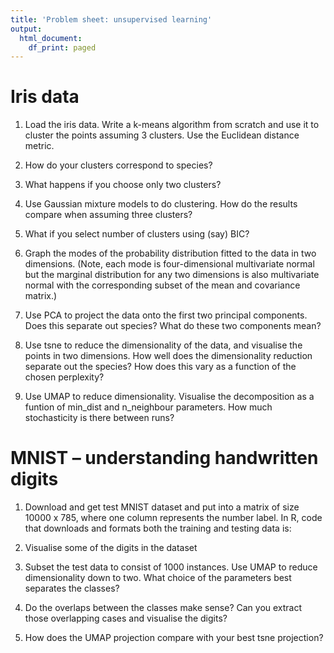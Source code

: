 ```yaml
---
title: 'Problem sheet: unsupervised learning'
output:
  html_document:
    df_print: paged
---
```


# Iris data
1. Load the iris data. Write a k-means algorithm from scratch and use it to cluster the points assuming 3 clusters. Use the Euclidean distance metric.

2. How do your clusters correspond to species?

3. What happens if you choose only two clusters?

4. Use Gaussian mixture models to do clustering. How do the results compare when assuming three clusters?

5. What if you select number of clusters using (say) BIC?

6. Graph the modes of the probability distribution fitted to the data in two dimensions. (Note, each mode is four-dimensional multivariate normal but the marginal distribution for any two dimensions is also multivariate normal with the corresponding subset of the mean and covariance matrix.)

7. Use PCA to project the data onto the first two principal components. Does this separate out species? What do these two components mean?

8. Use tsne to reduce the dimensionality of the data, and visualise the points in two dimensions. How well does the dimensionality reduction separate out the species? How does this vary as a function of the chosen perplexity?

9. Use UMAP to reduce dimensionality. Visualise the decomposition as a funtion of min_dist and n_neighbour parameters. How much stochasticity is there between runs?

# MNIST -- understanding handwritten digits
1. Download and get test MNIST dataset and put into a matrix of size 10000 x 785, where one column represents the number label. In R, code that downloads and formats both the training and testing data is:

2. Visualise some of the digits in the dataset

3. Subset the test data to consist of 1000 instances. Use UMAP to reduce dimensionality down to two. What choice of the parameters best separates the classes?

4. Do the overlaps between the classes make sense? Can you extract those overlapping cases and visualise the digits?

5. How does the UMAP projection compare with your best tsne projection?
